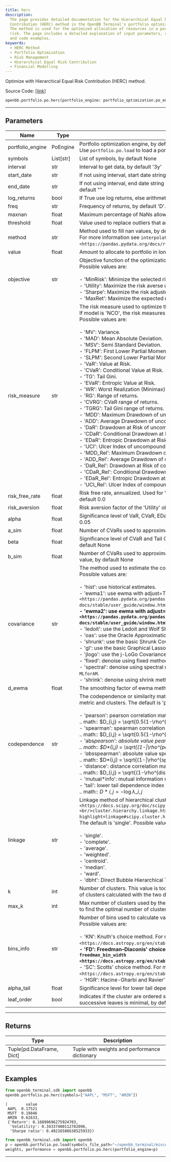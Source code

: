 ```yaml
---
title: herc
description:
  The page provides detailed documentation for the Hierarchical Equal Risk
  Contribution (HERC) method in the OpenBB Terminal's portfolio optimization module.
  The method is used for the optimized allocation of resources in a portfolio to minimize
  risk. The page includes a detailed explanation of input parameters, return types,
  and code examples.
keywords:
  - HERC Method
  - Portfolio Optimization
  - Risk Management
  - Hierarchical Equal Risk Contribution
  - Financial Modelling
---
```



<HeadTitle title="portfolio.po.herc - Reference | OpenBB SDK Docs" />

Optimize with Hierarchical Equal Risk Contribution (HERC) method.

Source Code: [[link](https://github.com/OpenBB-finance/OpenBB/tree/main/openbb_terminal/portfolio/portfolio_optimization/po_model.py#L1679)]

```python
openbb.portfolio.po.herc(portfolio_engine: portfolio_optimization.po_engine.PoEngine = None, symbols: List[str] = None, kwargs: Any)
```

---

## Parameters

| Name             | Type      | Description                                                                                                                                                                                                                                                                                                                                                                                                                                                                                                                                                                                                                                                                                                                                                                                                                                                                                                                                                                                                                                                                                                                                                                                                                                                                                                                                                                                                                                                                                                                                                                                             | Default | Optional |
| ---------------- | --------- | ------------------------------------------------------------------------------------------------------------------------------------------------------------------------------------------------------------------------------------------------------------------------------------------------------------------------------------------------------------------------------------------------------------------------------------------------------------------------------------------------------------------------------------------------------------------------------------------------------------------------------------------------------------------------------------------------------------------------------------------------------------------------------------------------------------------------------------------------------------------------------------------------------------------------------------------------------------------------------------------------------------------------------------------------------------------------------------------------------------------------------------------------------------------------------------------------------------------------------------------------------------------------------------------------------------------------------------------------------------------------------------------------------------------------------------------------------------------------------------------------------------------------------------------------------------------------------------------------------- | ------- | -------- |
| portfolio_engine | PoEngine  | Portfolio optimization engine, by default None<br/>Use `portfolio.po.load` to load a portfolio engine                                                                                                                                                                                                                                                                                                                                                                                                                                                                                                                                                                                                                                                                                                                                                                                                                                                                                                                                                                                                                                                                                                                                                                                                                                                                                                                                                                                                                                                                                                   | None    | True     |
| symbols          | List[str] | List of symbols, by default None                                                                                                                                                                                                                                                                                                                                                                                                                                                                                                                                                                                                                                                                                                                                                                                                                                                                                                                                                                                                                                                                                                                                                                                                                                                                                                                                                                                                                                                                                                                                                                        | None    | True     |
| interval         | str       | Interval to get data, by default '3y'                                                                                                                                                                                                                                                                                                                                                                                                                                                                                                                                                                                                                                                                                                                                                                                                                                                                                                                                                                                                                                                                                                                                                                                                                                                                                                                                                                                                                                                                                                                                                                   | None    | True     |
| start_date       | str       | If not using interval, start date string (YYYY-MM-DD), by default ""                                                                                                                                                                                                                                                                                                                                                                                                                                                                                                                                                                                                                                                                                                                                                                                                                                                                                                                                                                                                                                                                                                                                                                                                                                                                                                                                                                                                                                                                                                                                    | None    | True     |
| end_date         | str       | If not using interval, end date string (YYYY-MM-DD). If empty use last weekday, by default ""                                                                                                                                                                                                                                                                                                                                                                                                                                                                                                                                                                                                                                                                                                                                                                                                                                                                                                                                                                                                                                                                                                                                                                                                                                                                                                                                                                                                                                                                                                           | None    | True     |
| log_returns      | bool      | If True use log returns, else arithmetic returns, by default False                                                                                                                                                                                                                                                                                                                                                                                                                                                                                                                                                                                                                                                                                                                                                                                                                                                                                                                                                                                                                                                                                                                                                                                                                                                                                                                                                                                                                                                                                                                                      | None    | True     |
| freq             | str       | Frequency of returns, by default 'D'. Options: 'D' for daily, 'W' for weekly, 'M' for monthly                                                                                                                                                                                                                                                                                                                                                                                                                                                                                                                                                                                                                                                                                                                                                                                                                                                                                                                                                                                                                                                                                                                                                                                                                                                                                                                                                                                                                                                                                                           | None    | True     |
| maxnan           | float     | Maximum percentage of NaNs allowed in the data, by default 0.05                                                                                                                                                                                                                                                                                                                                                                                                                                                                                                                                                                                                                                                                                                                                                                                                                                                                                                                                                                                                                                                                                                                                                                                                                                                                                                                                                                                                                                                                                                                                         | None    | True     |
| threshold        | float     | Value used to replace outliers that are higher than threshold, by default 0.0                                                                                                                                                                                                                                                                                                                                                                                                                                                                                                                                                                                                                                                                                                                                                                                                                                                                                                                                                                                                                                                                                                                                                                                                                                                                                                                                                                                                                                                                                                                           | None    | True     |
| method           | str       | Method used to fill nan values, by default 'time'<br/>For more information see `interpolate <https://pandas.pydata.org/docs/reference/api/pandas.DataFrame.interpolate.html>`\_\_.                                                                                                                                                                                                                                                                                                                                                                                                                                                                                                                                                                                                                                                                                                                                                                                                                                                                                                                                                                                                                                                                                                                                                                                                                                                                                                                                                                                                                      | None    | True     |
| value            | float     | Amount to allocate to portfolio in long positions, by default 1.0                                                                                                                                                                                                                                                                                                                                                                                                                                                                                                                                                                                                                                                                                                                                                                                                                                                                                                                                                                                                                                                                                                                                                                                                                                                                                                                                                                                                                                                                                                                                       | None    | True     |
| objective        | str       | Objective function of the optimization model, by default 'MinRisk'<br/>Possible values are:<br/><br/>- 'MinRisk': Minimize the selected risk measure.<br/>- 'Utility': Maximize the risk averse utility function.<br/>- 'Sharpe': Maximize the risk adjusted return ratio based on the selected risk measure.<br/>- 'MaxRet': Maximize the expected return of the portfolio.                                                                                                                                                                                                                                                                                                                                                                                                                                                                                                                                                                                                                                                                                                                                                                                                                                                                                                                                                                                                                                                                                                                                                                                                                            | None    | True     |
| risk_measure     | str       | The risk measure used to optimize the portfolio, by default 'MV'<br/>If model is 'NCO', the risk measures available depends on the objective function.<br/>Possible values are:<br/><br/>- 'MV': Variance.<br/>- 'MAD': Mean Absolute Deviation.<br/>- 'MSV': Semi Standard Deviation.<br/>- 'FLPM': First Lower Partial Moment (Omega Ratio).<br/>- 'SLPM': Second Lower Partial Moment (Sortino Ratio).<br/>- 'VaR': Value at Risk.<br/>- 'CVaR': Conditional Value at Risk.<br/>- 'TG': Tail Gini.<br/>- 'EVaR': Entropic Value at Risk.<br/>- 'WR': Worst Realization (Minimax).<br/>- 'RG': Range of returns.<br/>- 'CVRG': CVaR range of returns.<br/>- 'TGRG': Tail Gini range of returns.<br/>- 'MDD': Maximum Drawdown of uncompounded cumulative returns (Calmar Ratio).<br/>- 'ADD': Average Drawdown of uncompounded cumulative returns.<br/>- 'DaR': Drawdown at Risk of uncompounded cumulative returns.<br/>- 'CDaR': Conditional Drawdown at Risk of uncompounded cumulative returns.<br/>- 'EDaR': Entropic Drawdown at Risk of uncompounded cumulative returns.<br/>- 'UCI': Ulcer Index of uncompounded cumulative returns.<br/>- 'MDD_Rel': Maximum Drawdown of compounded cumulative returns (Calmar Ratio).<br/>- 'ADD_Rel': Average Drawdown of compounded cumulative returns.<br/>- 'DaR_Rel': Drawdown at Risk of compounded cumulative returns.<br/>- 'CDaR_Rel': Conditional Drawdown at Risk of compounded cumulative returns.<br/>- 'EDaR_Rel': Entropic Drawdown at Risk of compounded cumulative returns.<br/>- 'UCI_Rel': Ulcer Index of compounded cumulative returns. | None    | True     |
| risk_free_rate   | float     | Risk free rate, annualized. Used for 'FLPM' and 'SLPM' and Sharpe objective function, by default 0.0                                                                                                                                                                                                                                                                                                                                                                                                                                                                                                                                                                                                                                                                                                                                                                                                                                                                                                                                                                                                                                                                                                                                                                                                                                                                                                                                                                                                                                                                                                    | None    | True     |
| risk_aversion    | float     | Risk aversion factor of the 'Utility' objective function, by default 1.0                                                                                                                                                                                                                                                                                                                                                                                                                                                                                                                                                                                                                                                                                                                                                                                                                                                                                                                                                                                                                                                                                                                                                                                                                                                                                                                                                                                                                                                                                                                                | None    | True     |
| alpha            | float     | Significance level of VaR, CVaR, EDaR, DaR, CDaR, EDaR, Tail Gini of losses, by default 0.05                                                                                                                                                                                                                                                                                                                                                                                                                                                                                                                                                                                                                                                                                                                                                                                                                                                                                                                                                                                                                                                                                                                                                                                                                                                                                                                                                                                                                                                                                                            | None    | True     |
| a_sim            | float     | Number of CVaRs used to approximate Tail Gini of losses, by default 100                                                                                                                                                                                                                                                                                                                                                                                                                                                                                                                                                                                                                                                                                                                                                                                                                                                                                                                                                                                                                                                                                                                                                                                                                                                                                                                                                                                                                                                                                                                                 | None    | True     |
| beta             | float     | Significance level of CVaR and Tail Gini of gains. If None it duplicates alpha value, by default None                                                                                                                                                                                                                                                                                                                                                                                                                                                                                                                                                                                                                                                                                                                                                                                                                                                                                                                                                                                                                                                                                                                                                                                                                                                                                                                                                                                                                                                                                                   | None    | True     |
| b_sim            | float     | Number of CVaRs used to approximate Tail Gini of gains. If None it duplicates a_sim value, by default None                                                                                                                                                                                                                                                                                                                                                                                                                                                                                                                                                                                                                                                                                                                                                                                                                                                                                                                                                                                                                                                                                                                                                                                                                                                                                                                                                                                                                                                                                              | None    | True     |
| covariance       | str       | The method used to estimate the covariance matrix, by default 'hist'<br/>Possible values are:<br/><br/>- 'hist': use historical estimates.<br/>- 'ewma1': use ewma with adjust=True. For more information see `EWM <https://pandas.pydata.org/pandas-docs/stable/user_guide/window.html#exponentially-weighted-window>`**.<br/>- 'ewma2': use ewma with adjust=False. For more information see `EWM <https://pandas.pydata.org/pandas-docs/stable/user_guide/window.html#exponentially-weighted-window>`**.<br/>- 'ledoit': use the Ledoit and Wolf Shrinkage method.<br/>- 'oas': use the Oracle Approximation Shrinkage method.<br/>- 'shrunk': use the basic Shrunk Covariance method.<br/>- 'gl': use the basic Graphical Lasso Covariance method.<br/>- 'jlogo': use the j-LoGo Covariance method. For more information see: `a-jLogo`.<br/>- 'fixed': denoise using fixed method. For more information see chapter 2 of `a-MLforAM`.<br/>- 'spectral': denoise using spectral method. For more information see chapter 2 of `a-MLforAM`.<br/>- 'shrink': denoise using shrink method. For more information see chapter 2 of `a-MLforAM`.                                                                                                                                                                                                                                                                                                                                                                                                                                                          | None    | True     |
| d_ewma           | float     | The smoothing factor of ewma methods, by default 0.94                                                                                                                                                                                                                                                                                                                                                                                                                                                                                                                                                                                                                                                                                                                                                                                                                                                                                                                                                                                                                                                                                                                                                                                                                                                                                                                                                                                                                                                                                                                                                   | None    | True     |
| codependence     | str       | The codependence or similarity matrix used to build the distance<br/>metric and clusters. The default is 'pearson'. Possible values are:<br/><br/>- 'pearson': pearson correlation matrix. Distance formula:<br/> .. math:: $D_{i,j} = \sqrt{0.5(1-\rho^{pearson}_{i,j})}$<br/>- 'spearman': spearman correlation matrix. Distance formula:<br/> .. math:: $D_{i,j} = \sqrt{0.5(1-\rho^{spearman}_{i,j})}$<br/>- 'abs*pearson': absolute value pearson correlation matrix. Distance formula:<br/> .. math:: $D*{i,j} = \sqrt{(1-\|\rho^{pearson}\_{i,j}\|)}$ <br/>- 'abs*spearman': absolute value spearman correlation matrix. Distance formula:<br/> .. math:: $D*{i,j} = \sqrt{(1-\|\rho^{spearman}\_{i,j}\|)}$ <br/>- 'distance': distance correlation matrix. Distance formula:<br/> .. math:: $D_{i,j} = \sqrt{(1-\rho^{distance}_{i,j})}$<br/>- 'mutual*info': mutual information matrix. Distance used is variation information matrix.<br/>- 'tail': lower tail dependence index matrix. Dissimilarity formula:<br/> .. math:: $D*{i,j} = -\log{\lambda\_{i,j}}$                                                                                                                                                                                                                                                                                                                                                                                                                                                                                                                               | None    | True     |
| linkage          | str       | Linkage method of hierarchical clustering. For more information see `linkage <https://docs.scipy.org/doc/scipy/reference/generated/scipy.<br/>cluster.hierarchy.linkage.html?highlight=linkage#scipy.cluster.hierarchy.linkage>`\_\_.<br/>The default is 'single'. Possible values are:<br/><br/>- 'single'.<br/>- 'complete'.<br/>- 'average'.<br/>- 'weighted'.<br/>- 'centroid'.<br/>- 'median'.<br/>- 'ward'.<br/>- 'dbht': Direct Bubble Hierarchical Tree.                                                                                                                                                                                                                                                                                                                                                                                                                                                                                                                                                                                                                                                                                                                                                                                                                                                                                                                                                                                                                                                                                                                                        | None    | True     |
| k                | int       | Number of clusters. This value is took instead of the optimal number<br/>of clusters calculated with the two difference gap statistic, by default None                                                                                                                                                                                                                                                                                                                                                                                                                                                                                                                                                                                                                                                                                                                                                                                                                                                                                                                                                                                                                                                                                                                                                                                                                                                                                                                                                                                                                                                  | None    | True     |
| max_k            | int       | Max number of clusters used by the two difference gap statistic<br/>to find the optimal number of clusters, by default 10                                                                                                                                                                                                                                                                                                                                                                                                                                                                                                                                                                                                                                                                                                                                                                                                                                                                                                                                                                                                                                                                                                                                                                                                                                                                                                                                                                                                                                                                               | None    | True     |
| bins_info        | str       | Number of bins used to calculate variation of information, by default 'KN'.<br/>Possible values are:<br/><br/>- 'KN': Knuth's choice method. For more information see `knuth_bin_width <https://docs.astropy.org/en/stable/api/astropy.stats.knuth_bin_width.html>`**.<br/>- 'FD': Freedman–Diaconis' choice method. For more information see `freedman_bin_width <https://docs.astropy.org/en/stable/api/astropy.stats.freedman_bin_width.html>`**.<br/>- 'SC': Scotts' choice method. For more information see `scott_bin_width <https://docs.astropy.org/en/stable/api/astropy.stats.scott_bin_width.html>`\_\_.<br/>- 'HGR': Hacine-Gharbi and Ravier' choice method.                                                                                                                                                                                                                                                                                                                                                                                                                                                                                                                                                                                                                                                                                                                                                                                                                                                                                                                               | None    | True     |
| alpha_tail       | float     | Significance level for lower tail dependence index, by default 0.05                                                                                                                                                                                                                                                                                                                                                                                                                                                                                                                                                                                                                                                                                                                                                                                                                                                                                                                                                                                                                                                                                                                                                                                                                                                                                                                                                                                                                                                                                                                                     | None    | True     |
| leaf_order       | bool      | Indicates if the cluster are ordered so that the distance between<br/>successive leaves is minimal, by default True                                                                                                                                                                                                                                                                                                                                                                                                                                                                                                                                                                                                                                                                                                                                                                                                                                                                                                                                                                                                                                                                                                                                                                                                                                                                                                                                                                                                                                                                                     | None    | True     |

---

## Returns

| Type                      | Description                                   |
| ------------------------- | --------------------------------------------- |
| Tuple[pd.DataFrame, Dict] | Tuple with weights and performance dictionary |

---

## Examples

```python
from openbb_terminal.sdk import openbb
openbb.portfolio.po.herc(symbols=["AAPL", "MSFT", "AMZN"])
```

```
(        value
 AAPL  0.17521
 MSFT  0.19846
 AMZN  0.62633,
 {'Return': 0.16899696275924703,
  'Volatility': 0.34337400112782096,
  'Sharpe ratio': 0.49216586638525933})
```

```python
from openbb_terminal.sdk import openbb
p = openbb.portfolio.po.load(symbols_file_path="~/openbb_terminal/miscellaneous/portfolio_examples/allocation/60_40_Portfolio.xlsx")
weights, performance = openbb.portfolio.po.herc(portfolio_engine=p)
```

---
